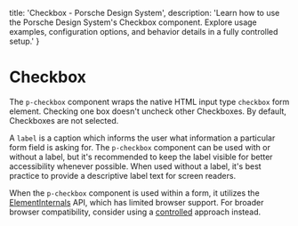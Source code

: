 
  title: 'Checkbox - Porsche Design System',
  description: 'Learn how to use the Porsche Design System\'s Checkbox component. Explore usage examples, configuration options, and behavior details in a fully controlled setup.'
}

# Checkbox <ComponentStatus tagName="p-checkbox"></ComponentStatus>

The `p-checkbox` component wraps the native HTML input type `checkbox` form element. Checking one box doesn't uncheck
other Checkboxes. By default, Checkboxes are not selected.

A `label` is a caption which informs the user what information a particular form field is asking for. The `p-checkbox`
component can be used with or without a label, but it's recommended to keep the label visible for better accessibility
whenever possible. When used without a label, it's best practice to provide a descriptive label text for screen readers.

<Notification heading="Attention" heading-tag="h2" state="warning">
  When the <code>p-checkbox</code> component is used within a form, it utilizes the
  <a href="https://developer.mozilla.org/en-US/docs/Web/API/ElementInternals">ElementInternals</a> API, which has limited
  browser support. For broader browser compatibility, consider using a
  <a href="components/checkbox/examples#controlled">controlled</a> approach instead.
</Notification>

<Configurator tagName="p-checkbox" story={checkboxStory} />

